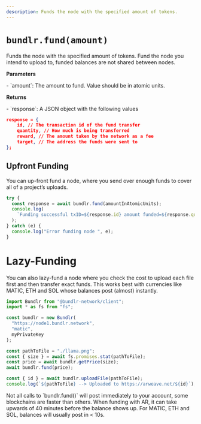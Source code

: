 ```yaml
---
description: Funds the node with the specified amount of tokens.
---
```



# `bundlr.fund(amount)`

Funds the node with the specified amount of tokens. Fund the node you intend to upload to, funded balances are not shared between nodes.

**Parameters**

<div className="-mt-5" />- `amount`: The amount to fund. Value should be in atomic
units.

**Returns**

<div className="-mt-5" />- `response`: A JSON object with the following values

```json
response = {
	id, // The transaction id of the fund transfer
	quantity, // How much is being transferred
	reward, // The amount taken by the network as a fee
	target, // The address the funds were sent to
};
```

## Upfront Funding

You can up-front fund a node, where you send over enough funds to cover all of a project’s uploads.

```js
try {
  const response = await bundlr.fund(amountInAtomicUnits);
  console.log(
    `Funding successful txID=${response.id} amount funded=${response.quantity}`
  );
} catch (e) {
  console.log("Error funding node ", e);
}
```

# Lazy-Funding

You can also lazy-fund a node where you check the cost to upload each file first and then transfer exact funds. This works best with currencies like MATIC, ETH and SOL whose balances post (almost) instantly.

```js
import Bundlr from "@bundlr-network/client";
import * as fs from "fs";

const bundlr = new Bundlr(
  "https://node1.bundlr.network",
  "matic",
  myPrivateKey
);

const pathToFile = "./llama.png";
const { size } = await fs.promises.stat(pathToFile);
const price = await bundlr.getPrice(size);
await bundlr.fund(price);

const { id } = await bundlr.uploadFile(pathToFile);
console.log(`${pathToFile} --> Uploaded to https://arweave.net/${id}`);
```

<Callout type="info" emoji="ℹ️">
Not all calls to `bundlr.fund()` will post immediately to your account, some blockchains are faster than others. When funding with AR, it can take upwards of 40 minutes before the balance shows up. For MATIC, ETH and SOL, balances will usually post in < 10s.
</Callout>
